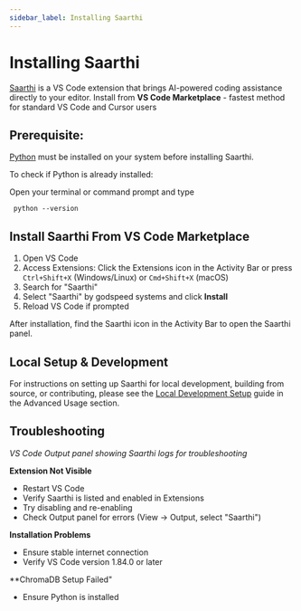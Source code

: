 ```yaml
---
sidebar_label: Installing Saarthi
---
```


# Installing Saarthi

[Saarthi](https://marketplace.visualstudio.com/items?itemName=godspeed-systems.saarthi) is a VS Code extension that brings AI-powered coding assistance directly to your editor. Install from
**VS Code Marketplace** - fastest method for standard VS Code and Cursor users

## Prerequisite: 

[Python](https://www.python.org/downloads/) must be installed on your system before installing Saarthi.

To check if Python is already installed:

Open your terminal or command prompt and type

``` 
 python --version
```


## Install Saarthi From VS Code Marketplace

1. Open VS Code
2. Access Extensions: Click the Extensions icon in the Activity Bar or press `Ctrl+Shift+X` (Windows/Linux) or `Cmd+Shift+X` (macOS)
3. Search for "Saarthi"
4. Select "Saarthi" by godspeed systems and click **Install**
5. Reload VS Code if prompted

After installation, find the Saarthi icon in the Activity Bar to open the Saarthi panel.

## Local Setup & Development

For instructions on setting up Saarthi for local development, building from source, or contributing, please see the [Local Development Setup](../advanced-usage/local-development-setup) guide in the Advanced Usage section.

## Troubleshooting

*VS Code Output panel showing Saarthi logs for troubleshooting*

**Extension Not Visible**
* Restart VS Code
* Verify Saarthi is listed and enabled in Extensions
* Try disabling and re-enabling
* Check Output panel for errors (View → Output, select "Saarthi")

**Installation Problems**
* Ensure stable internet connection
* Verify VS Code version 1.84.0 or later

**ChromaDB Setup Failed"
* Ensure Python is installed

